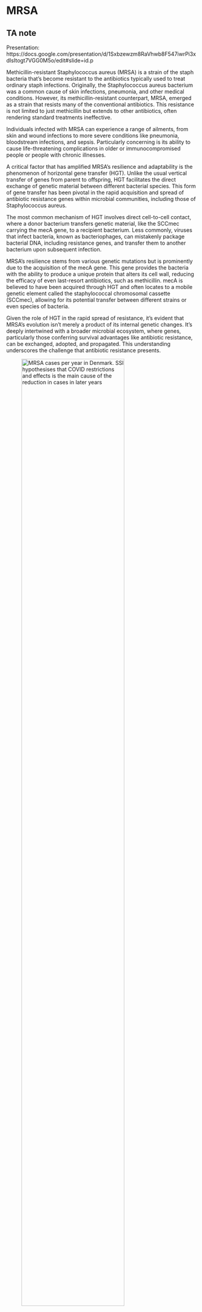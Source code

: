 # MRSA

::: {.content-hidden unless-profile="ta"}
::: {.callout-note appearance="simple"}
## TA note

Presentation: https://docs.google.com/presentation/d/1Sxbzewzm8RaVhwb8F547iwrPi3xdIsItogt7VGG0M5o/edit#slide=id.p

:::
:::

Methicillin-resistant Staphylococcus aureus (MRSA) is a strain of the staph bacteria that's become resistant to the antibiotics typically used to treat ordinary staph infections. Originally, the Staphylococcus aureus bacterium was a common cause of skin infections, pneumonia, and other medical conditions. However, its methicillin-resistant counterpart, MRSA, emerged as a strain that resists many of the conventional antibiotics. This resistance is not limited to just methicillin but extends to other antibiotics, often rendering standard treatments ineffective. 

Individuals infected with MRSA can experience a range of ailments, from skin and wound infections to more severe conditions like pneumonia, bloodstream infections, and sepsis. Particularly concerning is its ability to cause life-threatening complications in older or immunocompromised people or people with chronic illnesses. 

A critical factor that has amplified MRSA's resilience and adaptability is the phenomenon of horizontal gene transfer (HGT). Unlike the usual vertical transfer of genes from parent to offspring, HGT facilitates the direct exchange of genetic material between different bacterial species. This form of gene transfer has been pivotal in the rapid acquisition and spread of antibiotic resistance genes within microbial communities, including those of Staphylococcus aureus. 

The most common mechanism of HGT involves direct cell-to-cell contact, where a donor bacterium transfers genetic material, like the SCCmec carrying the mecA gene, to a recipient bacterium. Less commonly, viruses that infect bacteria, known as bacteriophages, can mistakenly package bacterial DNA, including resistance genes, and transfer them to another bacterium upon subsequent infection. 

MRSA's resilience stems from various genetic mutations but is prominently due to the acquisition of the mecA  gene. This gene provides the bacteria with the ability to produce a unique protein that alters its cell wall, reducing the efficacy of even last-resort antibiotics, such as methicillin. mecA is believed to have been acquired through HGT and often locates to a mobile genetic element called the staphylococcal chromosomal cassette (SCCmec), allowing for its potential transfer between different strains or even species of bacteria.

Given the role of HGT in the rapid spread of resistance, it's evident that MRSA's evolution isn't merely a product of its internal genetic changes. It's deeply intertwined with a broader microbial ecosystem, where genes, particularly those conferring survival advantages like antibiotic resistance, can be exchanged, adopted, and propagated. This understanding underscores the challenge that antibiotic resistance presents.

![MRSA cases per year in Denmark. SSI hypothesises that COVID restrictions and effects is the main cause of the reduction in cases in later years](./images/mrsa_2021_figur1.png){#fig-mrsa_infections width=80%}

<!-- https://www.ssi.dk/sygdomme-beredskab-og-forskning/sygdomsovervaagning/m/mrsa-2021  -->

Iinvestigating the origins of the mecA gene in MRSA providesinsights into the potential sources and the evolutionary trajectory of antibiotic resistance. Your goal is to identify which organism(s) Staphylococcus aureus might have acquired the mecA gene, and what evidence supports this potential horizontal gene transfer event? 

The structural learning goals of this exercise are:

- Learn how to retrieve sequences for analysis
- Build practical experience using Blast
- Acquire practical experience with multiple alignment tools.

## Sequence Retrieval  {.unnumbered}

#### Exercise
Obtain the genetic sequence for the mecA gene from MRSA. Go to [Genbank](https://www.ncbi.nlm.nih.gov/genbank) and find a complete sequence for mecA in Staphylococcus aureus. That is, do a nucleotide search for “Staphylococcus aureus mecA” and select a MecA gene version with “complete cds”. See @fig-mecA_ncbi. Do not pick the complete genome. Check if MRSA is mentioned in the documentation for the result. 

::: {.content-hidden unless-profile="ta"}
::: {.callout-note appearance="simple"}
## TA note


mecA reference genome from https://www.ncbi.nlm.nih.gov/nuccore/KC243783.1

:::
:::

#### Exercise
Find the FASTA version of the genomic reference assembly. This will give you the genetic sequence of the gene. Keep the header of the sequence (“>... Staph…, complete cds”), as we will need this later.

::: {.content-hidden unless-profile="ta"}
::: {.callout-note appearance="simple"}
## TA note

```txt
>KC243783.1 Staphylococcus aureus strain TN/CN/1/12 MecA (mecA) gene, complete cds
ATGAAAAAGATAAAAATTGTTCCACTTATTTTAATAGTTGTAGTTGTCGGGTTTGGTATATATTTTTATG
CTTCAAAAGATAAAGAAATTAATAATACTATTGATGCAATTGAAGATAAAAATTTCAAACAAGTTTATAA
AGATAGCAGTTATATTTCTAAAAGCGATAATGGTGAAGTAGAAATGACTGAACGTCCGATAAAAATATAT
AATAGTTTAGGCGTTAAAGATATAAACATTCAGGATCGTAAAATAAAAAAAGTATCTAAAAATAAAAAAC
GAGTAGATGCTCAATATAAAATTAAAACAAACTACGGTAACATTGATCGCAACGTTCAATTTAATTTTGT
TAAAGAAGATGGTATGTGGAAGTTAGATTGGGATCATAGCGTCATTATTCCAGGAATGCAGAAAGACCAA
AGCATACATATTGAAAATTTAAAATCAGAACGTGGTAAAATTTTAGACCGAAACAATGTGGAATTGGCCA
ATACAGGAACAGCATATGAGATAGGCATCGTTCCAAAGAATGTATCTAAAAAAGATTATAAAGCAATCGC
TAAAGAACTAAGTATTTCTGAAGACTATATCAAACAACAAATGGATCAAAATTGGGTACAAGATGATACC
TTCGTTCCACTTAAAACCGTTAAAAAAATGGATGAATATTTAAGTGATTTCGCAAAAAAATTTCATCTTA
CAACTAATGAAACAAAAAGTCGTAACTATCCTCTAGAAAAAGCGACTTCACATCTATTAGGTTATGTTGG
TCCCATTAACTCTGAAGAATTAAAACAAAAAGAATATAAAGGCTATAAAGATGATGCAGTTATTGGTAAA
AAGGGACTCGAAAAACTTTACGATAAAAAGCTCCAACATGAAGATGGCTATCGTGTCACAATCGTTGACG
ATAATAGCAATACAATCGCACATACATTAATAGAGAAAAAGAAAAAAGATGGCAAAGATATTCAACTAAC
TATTGATGCTAAAGTTCAAAAGAGTATTTATAACAACATGAAAAATGATTATGGCTCAGGTACTGCTATC
CACCCTCAAACAGGTGAATTATTAGCACTTGTAAGCACACCTTCATATGACGTCTATCCATTTATGTATG
GCATGAGTAACGAAGAATATAATAAATTAACCGAAGATAAAAAAGAACCTCTGCTCAACAAGTTCCAGAT
TACAACTTCACCAGGTTCAACTCAAAAAATATTAACAGCAATGATTGGGTTAAATAACAAAACATTAGAC
GATAAAACAAGTTATAAAATCGATGGTAAAGGTTGGCAAAAAGATAAATCTTGGGGTGGTTACAACGTTA
CAAGATATGAAGTGGTAAATGGTAATATCGACTTAAAACAAGCAATAGAATCATCAGATAACATTTTCTT
TGCTAGAGTAGCACTCGAATTAGGCAGTAAGAAATTTGAAAAAGGCATGAAAAAACTAGGTGTTGGTGAA
GATATACCAAGTGATTATCCATTTTATAATGCTCAAATTTCAAACAAAAATTTAGATAATGAAATATTAT
TAGCTGATTCAGGTTACGGACAAGGTGAAATACTGATTAACCCAGTACAGATCCTTTCAATCTATAGCGC
ATTAGAAAATAATGGCAATATTAACGCACCTCACTTATTAAAAGACACGAAAAACAAAGTTTGGAAGAAA
AATATTATTTCCAAAGAAAATATCAATCTATTAACTGATGGTATGCAACAAGTCGTAAATAAAACACATA
AAGAAGATATTTATAGATCTTATGCAAACTTAATTGGCAAATCCGGTACTGCAGAACTCAAAATGAAACA
AGGAGAAACTGGCAGACAAATTGGGTGGTTTATATCATATGATAAAGATAATCCAAACATGATGATGGCT
ATTAATGTTAAAGATGTACAAGATAAAGGAATGGCTAGCTACAATGCCAAAATCTCAGGTAAAGTGTATG
ATGAGCTATATGAGAACGGTAATAAAAAATACGATATAGATGAATAACAAAACAGTGAAGCAATCCGTAA
CGATGGTTGCTTCACTGTTTTATTATGAATTATTAATAAGTGCTGTTACTTCTCCCTTAAATACAATTTC
TTCATTTTCATTGTATGTTGAAAGTGACA
```

Title field states: MecA gene sequence analysis of methicillin resistant Staphylococcus aureus (MRSA) hospital isolate from Tamil Nadu

:::
:::

#### Exericse
Find the FASTA version of the protein sequence. There might be a link to this in “Related Information.”

![Screenshot](./images/mecA_ncbi.png){#fig-mecA_ncbi width=80%}

::: {.content-hidden unless-profile="ta"}
::: {.callout-note appearance="simple"}
## TA note

```txt
>AGC51118.1 MecA [Staphylococcus aureus]
MKKIKIVPLILIVVVVGFGIYFYASKDKEINNTIDAIEDKNFKQVYKDSSYISKSDNGEVEMTERPIKIY
NSLGVKDINIQDRKIKKVSKNKKRVDAQYKIKTNYGNIDRNVQFNFVKEDGMWKLDWDHSVIIPGMQKDQ
SIHIENLKSERGKILDRNNVELANTGTAYEIGIVPKNVSKKDYKAIAKELSISEDYIKQQMDQNWVQDDT
FVPLKTVKKMDEYLSDFAKKFHLTTNETKSRNYPLEKATSHLLGYVGPINSEELKQKEYKGYKDDAVIGK
KGLEKLYDKKLQHEDGYRVTIVDDNSNTIAHTLIEKKKKDGKDIQLTIDAKVQKSIYNNMKNDYGSGTAI
HPQTGELLALVSTPSYDVYPFMYGMSNEEYNKLTEDKKEPLLNKFQITTSPGSTQKILTAMIGLNNKTLD
DKTSYKIDGKGWQKDKSWGGYNVTRYEVVNGNIDLKQAIESSDNIFFARVALELGSKKFEKGMKKLGVGE
DIPSDYPFYNAQISNKNLDNEILLADSGYGQGEILINPVQILSIYSALENNGNINAPHLLKDTKNKVWKK
NIISKENINLLTDGMQQVVNKTHKEDIYRSYANLIGKSGTAELKMKQGETGRQIGWFISYDKDNPNMMMA
INVKDVQDKGMASYNAKISGKVYDELYENGNKKYDIDE
```
:::
:::

## Database Searching using BLAST  {.unnumbered}

#### Exercise
Go to the [NCBI BLAST web portal](https://blast.ncbi.nlm.nih.gov/Blast.cgi). Use the mecA nucleotide sequence to search for similar sequences in the nucleotide database. Which organisms have regions with high similarity to the mecA gene nucleotide sequence in your query?  Tip: Check the “Show results in a new window” to allow searching multiple times and compare results. Further, know that it is normal for blasting to take a few minutes. Examine the following metrics (columns):  

- **E-value (Expect value)**: The number of hits one can "expect" to see by chance when searching a database of a particular size. Lower E-values indicate a more significant match. Typically, E-values below 0.05 or especially 0.01 suggest a significant match, but the threshold can depend on the content and especially the size of the search. The longer a search term, the less likely it is for random matches.
- **Percent Identity**: The percentage of identical matches between the query and subject sequences over the aligned region.
  
::: {.content-hidden unless-profile="ta"}
::: {.callout-note appearance="simple"}
## TA note

![](images/mrsa_blast.png)

:::
:::

#### Exercise
Try adjusting the number of maximum target sequences in “Algorithm Parameters” (e.g., to 1000). You can also exclude “Staphylococcus aureus” from the search results to only see other organisms.  

- How did this affect the results?
- Check the taxonomy of your found organisms.
- Check the graphic summary of the results. 

::: {.content-hidden unless-profile="ta"}
::: {.callout-note appearance="simple"}
## TA note

You get more results and higher diversity in found organisms, including some that could be much more different to MRSA. You get results with lower E-value but which may be of relevance when determining the origins of the MecA gene.

The taxonomy lists the matches per organism. It gives a better overview than the “Descriptions” page.
 
The graphical summary shows that most of the matches match completely while some only overlap partially.
 
 ![](images/mrsa_blast2.png)

 (I used 500 max matches)
:::
:::
  
#### Exercise
Try the other programs (“Program Selection”). They may be slower but can find less similar matches that may uncover the potential sources of the gene.

- Did this affect the results? If so, how? (Use the taxonomy and graphic summary in your analysis.)
- What are the main differences between the programs (megablast, discontiguous megablast, and blastn). 
- What do we expect from the different algorithms? It is okay to use Wikipedia or similar resources.

::: {.content-hidden unless-profile="ta"}
::: {.callout-note appearance="simple"}
## TA note

This depends on their experimentation. The idea is for them to look through the different panes (graphical, taxonomy, etc.). Depending on settings, the difference may be little.
 
The (?) help box on the site mentions the following:

- Megablast is intended for comparing a query to closely related sequences and works best if the target percent identity is 95% or more but is very fast.
- Discontiguous megablast uses an initial seed that ignores some bases (allowing mismatches) and is intended for cross-species comparisons.
- BlastN is slow, but allows a word-size down to seven bases.
:::
:::

#### Exercise
Try the protein blast algorithms and compare the findings. This requires the protein sequence. Do you find the MecA gene product (i.e., protein) in other types of bacteria (i.e., not Staphylococcus strains)? If so, what may this imply about horizontal gene transfer of this gene? Is there a risk of MRSA “helping” completely different, and perhaps more dangerous, bacteria genera become antibiotics resistant?

::: {.content-hidden unless-profile="ta"}
::: {.callout-note appearance="simple"}
## TA note

The protein matches with multiple Mammaliicoccus strains and even a hypothetical salmonella protein. It could mean that horizontal gene transfer between different bacteria genera happened. Note that Mammaliicoccus is a genus of bacteria that was previously classified within the Staphylococcus genus, so they are closely related. Also, these databases can have wrongly labeled information etc., so the salmonella match may not be relevant.

 
On the risk of HGT between very different genera, chatGPT says:

The mecA gene in MRSA is located on a mobile genetic element called the staphylococcal cassette chromosome mec (SCCmec). This element has been primarily identified in staphylococci. Whether this gene can transfer to other bacterial genera, such as Salmonella, depends on several factors:
- Presence of Mobile Genetic Elements: The mecA gene would need to be on a mobile genetic element that's compatible with the recipient bacteria's machinery. While SCCmec has so far been primarily found in Staphylococcus species, the potential for its transfer to other genera is not zero, but likely low.
- Ecological Overlap: For HGT to occur, the donor and recipient bacteria often need to inhabit the same or overlapping environments. Bacteria in the human gut, for instance, have more opportunities for gene exchange than bacteria from disparate habitats.
- Cellular Barriers: Different bacterial genera might have barriers that prevent the uptake of foreign DNA. Gram-negative bacteria, for example, have an outer membrane that can act as a barrier to DNA uptake.
- Selective Pressure: Even if the gene is transferred, it needs to confer a survival advantage for it to be maintained in the population. For example, in the presence of methicillin or other beta-lactams, a bacterium with the mecA gene would have a survival advantage.
  
To date, there's no documented evidence of the mecA gene transferring from Staphylococcus to genera like Salmonella. However, other resistance genes have been documented to jump between genera. For instance, resistance genes carried on plasmids, such as extended-spectrum beta-lactamase (ESBL) genes, have been found in various Enterobacteriaceae, including E. coli and Klebsiella.
If such a transfer were to occur, especially to a pathogen with a different route of infection or resistance to other drugs, it could pose a significant public health concern. It's essential to continue monitoring and researching antibiotic resistance to identify and respond to new threats as they emerge.
:::
:::

#### Exercise
You might see multiple Staphylococcus strains when allowing higher maximum target sequences. What are the potential interpretations of this concerning horizontal gene transfer? Can we deduce a single origin of the gene in Staphylococcus aureus from these results? Remember that we see a snapshot of where the genes were present during various studies – this is ever-changing.

::: {.content-hidden unless-profile="ta"}
::: {.callout-note appearance="simple"}
## TA note

It probably does suggest HGT is very likely between the Staphylococcus strains. But it doesn’t tell us the order of the transferring. We’re just seeing a snapshot of the “current” state.
:::
:::

#### Exericse
According to Bloemendaal et al. (2010): "Methicillin Resistance Transfer from Staphylococcus epidermidis to Methicillin-Susceptible Staphylococcus aureus in a Patient during Antibiotic Therapy", mecA may be transferred from Staphylococcus epidermidis. The mecA gene is located on the Staphylococcal Cassette Chromosome mec (SCCmec), and they found that the SCCmec were almost identical in MRSA and in S. epidermidis in a patient. 

- Does your results imply this may be true?
- If this was the case in that one patient, does it mean the MecA gene in MRSA always stems from S. epidermidis?

::: {.content-hidden unless-profile="ta"}
::: {.callout-note appearance="simple"}
## TA note

They should see Staphylococcus epidermidis in their results, implying it could be true.

We cannot conclude from one patient getting it from S. epidermidis that it always comes from there.
:::
:::

## Multiple Sequence Alignment using ClustalW  {.unnumbered}

#### Exercise
Choose five or more types of bacteria from your BLAST results, such as Staphylococcus epidermidis (include Staphylococcus aureus). You will be comparing the MecA gene’s sequence in each of these to find relations between them.

::: {.content-hidden unless-profile="ta"}
::: {.callout-note appearance="simple"}
## TA note

Some note for TAs
:::
:::

#### Exercise
Go to Genbank and find nucleotide sequences for the MecA gene in each of your selected organisms. E.g., search for “Staphylococcus epidermidis MecA”. You should get the (when possible) complete sequence for the gene only. Get the header of the FASTA file as well.

::: {.content-hidden unless-profile="ta"}
::: {.callout-note appearance="simple"}
## TA note


Nucleotide sequences for MecA i andre bakterier (her bare 3, men de skal helst vælge flere):

```
>Staphylococcus-epidermidis
ATGAAAAAGATAAAAATTGTTCCACTTATTTTAATAGTTGTAGTTGTCGGGTTTGGTATATATTTTTATG
CTTCAAAAGATAAAGAAATTAATAATACTATTGATGCAATTGAAGATAAAAATTTCAAACAAGTTTATAA
AGATAGCAGTTATATTTCTAAAAGCGATAATGGTGAAGTAGAAATGACTGAACGTCCGATAAAAATATAT
AATAGTTTAGGCGTTAAAGATATAAACATTCAGGATCGTAAAATAAAAAAAGTATCTAAAAATAAAAAAC
GAGTAGATGCTCAATATAAAATTAAAACAAACTACGGTAACATTGATCGCAACGTTCAATTTAATTTTGT
TAAAGAAGATGGTATGTGGAAGTTAGATTGGGATCATAGCGTCATTATTCCAGGAATGCAGAAAGACCAA
AGCATACATATTGAAAATTTAAAATCAGAACGTGGTAAAATTTTAGACCGAAACAATGTGGAATTGGCCA
ATACAGGAACAGCATATGAGATAGGCATCGTTCCAAAGAATGTATCTAAAAAAGATTATAAAGCAATCGC
TAAAGAACTAAGTATTTCTGAAGACTATATCAAACAACAAATGGATCAAAAGTGGGTACAAGATGATACC
TTCGTTCCACTTAAAACCGTTAAAAAAATGGATGAATATTTAAGTGATTTCGCAAAAAAATTTCATCTTA
CAACTAATGAAACAGAAAGTCGTAACTATCCTCTAGGAAAAGCGACTTCACATCTATTAGGTTATGTTGG
TCCCATTAACTCTGAAGAATTAAAACAAAAAGAATATAAAGGCTATAAAGATGATGCAGTTATTGGTAAA
AAGGGACTCGAAAAACTTTACGATAAAAAGCTCCAACATGAAGATGGCTATCGTGTCACAATCGTTGACG
ATAATAGCAATACAATCGCACATACATTAATAGAGAAAAAGAAAAAAGATGGCAAAGATATTCAACTAAC
TATTGATGCTAAAGTTCAAAAGAGTATTTATAACAACATGAAAAATGATTATGGCTCAGGTACTGCTATC
CACCCTCAAACAGGTGAATTATTAGCACTTGTAAGCACACCTTCATATGACGTCTATCCATTTATGTATG
GCATGAGTAACGAAGAATATAATAAATTAACCGAAGATAAAAAAGAACCTCTGCTCAACAAGTTCCAGAT
TACAACTTCACCAGGTTCAACTCAAAAAATATTAACAGCAATGATTGGGTTAAATAACAAAACATTAGAC
GATAAAACAAGTTATAAAATCGATGGTAAAGGTTGGCAAAAAGATAAATCTTGGGGTGGTTACAACGTTA
CAAGATATGAAGTGGTAAATGGTAATATCGACTTAAAACAAGCAATAGAATCATCAGATAACATTTTCTT
TGCTAGAGTAGCACTCGAATTAGGCAGTAAGAAATTTGAAAAAGGCATGAAAAAACTAGGTGTTGGTGAA
GATATACCAAGTGATTATCCATTTTATAATGCTCAAATTTCAAACAAAAATTTAGATAATGAAATATTAT
TAGCTGATTCAGGTTACGGACAAGGTGAAATACTGATTAACCCAGTACAGATCCTTTCAATCTATAGCGC
ATTAGAAAATAATGGCAATATTAACGCACCTCACTTATTAAAAGACACGAAAAACAAAGTTTGGAAGAAA
AATATTATTTCCAAAGAAAATATCAATCTATTAACTGATGGTATGCAACAAGTCGTAAATAAAACACATA
AAGAAGATATTTATAGATCTTATGCAAACTTAATTGGCAAATCCGGTACTGCAGAACTCAAAATGAAACA
AGGAGAAACTGGCAGACAAATTGGGTGGTTTATATCATATGATAAAGATAATCCAAACATGATGATGGCT
ATTAATGTTAAAGATGTACAAGATAAAGGAATGGCTAGCTACAATGCCAAAATCTCAGGTAAAGTGTATG
ATGAGCTATATGAGAACGGTAATAAAAAATACGATATAGATGAATAACAAAACAGTGAAGCAATCCGTAA
CGATGGTTGCTTCACTGTTTTATTATGAATTATTAATAAGTGCTGTTACTTCTCCCTTAAATACAATTTC
TTCATTTTCATTGT
```

```
>Staphylococcus-Capitis
ATGAAAAAGATAAAAATTGTTCCACTTATTTTAATAGTTGTAGTTGTCGGGTTTGGTATATATTTTTATG
CTTCAAAAGATAAAGAAATTAATAATACTATTGATGCAATTGAAGATAAAAATTTCAAACAAGTTTATAA
AGATAGCAGTTATATTTCTAAAAGCGATAATGGTGAAGTAGAAATGACTGAACGTCCGATAAAAATATAT
AAAAGTTTAGGCGTTAAAGATATAAACATTCAGGATCGTAAAATAAAAAAAGTATCTAAAAATAAAAAAC
GAGTAGATGCTCAATATAAAATTAAAACAAACTACGGTAACATTGATCGCAACGTTCAATTTAATTTTGT
TAAAGAAGATGGTATGTGGAAGTTAGATTGGAATCATAGCGTCATTATTCCAGGAATGCAGAAAGACCAA
AGCATACATATTGAAAATTTAAAATCAGAACGTGGTAAAATTTTAGACCGAAACAATGTGGAATTGGCCA
ATACAGGAACAGCATATGAGATAGGCATCGTTCCAAAGAATGTATCTAAAAAAGATTATAAAGCAATCGC
TAAAGAACTAAGTATTTCTGAAGACTATATCAAACAACAAATGGATCAAAATTGGGTACAAGATGATACC
TTCGTTCCACTTAAAACCGTTAAAAAAATGGATGAAGATTTAAGTGATTTCGCAAAAAAATTTCATCTTA
CAACTAATGAAACAGAAAGTCGTAACTATCCTCTAGAAAAAGCGACTTCACATCTATTAGGTTATGTTGG
TCCCATTAACTCTGAAGAATTAAAACAAAAAGAATATAAAGGCTATAAAGATGATGCAGTTATTGGTAAA
AAGGGACTCGAAAAACTTTACGATAAAAAGCTCCAACATGAAGATGGCTATCGTGTCACAATCGTTGACG
ATAATAGCAATACAATCGCACATACATTAATAGAGAAAAAGAAAAAAGATGGCAAAGATATTCAACTAAC
TATTGATGCTAAAGTTCAAAAGAGTATTTATAACAACATGAAAAATGATTATGGCTCAGGTACTGCTATC
CACCCTCAAACAGGTGAATTATTAGCACTTGTAAGCACACCTTCATATGACGTCTATCCATTTATGTATG
GCATGAGTAACGAAGAATATAATAAATTAACCGAAGATAAAAAAGAACCTCTGCTCAACAAGTTCCAGAT
TACAACTTCACCAGGTTCAACTCAAAAAATATTAACAGCAATGATTGGGTTAAATAACAAAACATTAGAC
GATAAAACAAGTTATAAAATCGATGGTAAAGGTTGGCAAAAAGATAAATCTTGGGGTGGTTACAACGTTA
CAAGATATGAAGTGGTAAATGGTAATATCGACTTAAAACAAGCAATAGAATCATCAGATAACATTTTCTT
TGCTAGAGTAGCACTCGAATTAGGCAGTAAGAAATTTGAAAAAGGCATGAAAAAACTAGGTGTTGGTGAA
GATATACCAAGTGATTATCCATTTTATAATGCTCAAATTTCAAACAAAAATTTAGATAATGAAATATTAT
TAGCTGATTCAGGTTACGGACAAGGTGAAATACTGATTAACCCAGTACAGATCCTTTCAATCTATAGCGC
ATTAGAAAATAATGGCAATATTAACGCACCTCACTTATTAAAAGACACGAAAAACAAAGTTTGGAAGAAA
AATATTATTTCCAAAGAAAATATAAATCTATTAACTGATGGTATGCAACAAGTCGTAAATAAAACACATA
AAGAAGATATTTATAGATCTTATGCAAACTTAATTGGCAAATCCGGTACTGCAGAACTCAAAATGAAACA
AGGAGAAACTGGCAGACAAATTGGGTGGTTTATATCATATGATAAAGATAATCCAAACATGATGATGGCT
ATTAATGTTAAAGATGTACAAGATAAAGGAATGGCTAGCTACAATGCCAAAATCTCAGGTAAAGTGTATG
ATGAGCTATATGAGAACGGTAATAAAAAATACGATATAGATGAATAA
```

```
Staphylococcus-hominis
>JF710613.1 UNVERIFIED: Staphylococcus hominis strain 4053 penicillin binding protein-like (mecA) gene, partial sequence
AGTTGTAGTTGTCGGGTTTGGTATATATTTTTATGCTTCAAAAGATAAAGAAATTAATAATACTATTGAT
GCAATTGAAGATAAAAATTTCAAACAAGTTTATAAAGATAGCAGTTATATTTCTAAAAGCGATAATGGTG
AAGTAGAAATGACTGAACGTCCGATAAAAATATATAATAGTTTAGGCGTTAAAGATATAAACATTCAGGA
TCGTAAAATAAAAAAAGTATCTAAAAATAAAAAACGAGTAGATGCTCAATATAAAATTAAAACAAACTAC
GGTAACATTGATCGCAACGTTCAATTTAATTTTGTTAAAGAAGATGGTATGTGGAAGTTAGATTGGGATC
ATAGCGTCATTATTCCAGGAATGCAGAAAGACCAAAGCATACATATTGAAAATTTAAAATCAGAACGTGG
TAAAATTTTAGACCGAAACAATGTGGAATTGGCCAATACAGGAACAGCATATGAGATAGGCATCGTTCCA
AAGAATGTATCTAAAAAAGATTATAAAGCAATCGCTAAAGAACTAAGTATTTCTGAAGACTATATCAAAC
AACAAATGGATCAAAATTGGGTACAAGATGATACCTTCGTTCCACTTAAAACCGTTAAAAAAATGGATGA
ATATTTAAGAGATTTCGCAAAAAAATTTCATCTTACAACTAATGAAACAGAAAGTCGTAACTATCCTCTA
GGAAAAGCGACTTCACATCTATTAGGTTATGTTGGTCCCATTAACTCTGAAGAATTAAAACAAAAAGAAT
ATAAAGGCTATAAAGATGATGCAGTTATTGGTAAAAAGGGACTCGAAAAACTTTACGATAAAAAGCTCCA
ACATGAAGATGGCTATCGTGTCACAATCGTTAGAGTCGACGATAATAGCAATACAATCGCACATACATTA
ATAGAGAAAAAGAAAAAAGATGGCAAAGATATTCAACTAACTATTGATGCTAAAGTTCAAAAGAGTATTT
ATAACAACATGAAAAATGATTATGGCTCAGGTACTGCTATCCACCCTCAAACAGGTGAATTATTAGCACT
TGTAAGCACACCTTCATATGACGTCTATCCATTTATGTATGGCATGAGTAACGAAGAATATAATAAATTA
ACCGAAGATAAAAAAGAACCTCTGCTCAACAAGTTCCAGATTACAACTTCACCAGGTTCAACTCAAAAAA
TATTAACAGCAATGATTGGGTTAAATAACAAAACATTAGACGATAAAACAAGTTATAAAATCGATGGTAA
AGGTTGGCAAAAAGATAAATCTTGGGGTGGTTACAACGTTACAAGATATGAAGTGGTAAATGGTAATATC
GACTTAAAACAAGCAATAGAATCATCAGATAACATTTTCTTTGCTAGAGTAGCACTCGAATTAGGCAGTA
AGAAATTTGAAAAAGGCATGAAAAAACTAGGTGTTGGTGAAGATATACCAAGTGATTATCCATTTTATAA
TGCTCAAATTTCAAACAAAAATTTAGATAAGAAATATGATTTGCTGATTCAGGTTACGGACAAGGTGAAA
TACTGATTAACCCAGTACAGATCCTTTCAATCTATAGCGCATTAGAAAATAATGGCAATATTAACGCACC
TCACTTATTAAAAGACACGAAAAACAAAGTTTGGAAGAAAAATATTATTTCCAAAGAAAATATCAATCTA
TTAACTGATGGTATGCAACAAGTCGTAAATAAAACACATAAAGAAGATATTTATAGATCTTATGCAAACT
TAATTGGCAAATCCGGTACTGCAGAACTCAAAATGAAACAAGGAGAAACTGGCAGACAAATTGGGTGGTT
TATATCATATGATAAAGATAATCCAAACATGATGATGGCTATTAATGTTAAAGATGTACAAGATAAAGGA
ATGGCTAGCTACAATGCCAAAATCTCAGGTAAAGTGTATGATGAGCTATATGAGAACGGTAATAAAAAAT
ACGATATAGATGAATAACAAAACAGTGAAGCAATCCGTAACGATGGTTGCTTCACTGTTTTATTATGAAT
TATTAATAAGTGCTGTTACTTCTCCCTTAAATACAATTTCTTCATTTTCATTGTATGTTGAAAGTGACAC
TGTAACGAGTCCATTTTCTTTTTTTATGGATTTCTTATTTGTAATTTCAGCGATAACGTACAATGTATTA
CCTGGGTATACAGGTTTAATAAA
```
:::
:::

#### Exericise
Go to ClustalW at https://www.genome.jp/tools-bin/clustalw and input the sequences (with header first) of the mecA sequences from MRSA and the selected organisms. See @fig-clustalw_genome_jp Select DNA as you’re inputting nucleotide sequences. Feel free to try the protein sequences.

Run the multiple alignments. 
- What does the output tell us?
- How may these alignments be useful to us in determining the origin of the MecA gene?

::: {.content-hidden unless-profile="ta"}
::: {.callout-note appearance="simple"}
## TA note

We get aligned sequences between the strains.

It may show us specific variations between strains that make it more or less probable that the HGT happened between those strains. E.g. if two strains have the same single nucleotide variation that the others do not have.
:::
:::

#### Exercise
At the top of the output page, select a method in the tree menu (e.g., FastTree) and press Exec. This will generate a phylogram. A phylogram is a depiction of evolutionary relationships between taxa, in this case, the mecA gene from different types of bacteria. The branch lengths illustrate evolutionary distance and nodes from where the tree branches can be interpreted as common ancestors when we are working with vertical gene transfer. Try to imagine what the nodes could be interpreted as when we are talking about horizontal gene transfer. Hint: maybe the nodes could be interpreted as possible horizontal gene transfer events.  

- What does the generated phylogram tell you?
- How could we use phylograms to track the potential horizontal gene transfer between the different bacteria?

![Screenshot](./images/clustalw_genome_jp.png){#fig-clustalw_genome_jp width=80%}

::: {.content-hidden unless-profile="ta"}
::: {.callout-note appearance="simple"}
## TA note

The answers depend on the chosen strains. But the phylograms can indicate which strains the HGT most likely happened between.

![](images/mrsa_tree.png)
:::
:::

## Discussion  {.unnumbered}

Based on the BLAST and ClustalW results, which organisms might have been the potential source(s) for the mecA gene in MRSA?

::: {.content-hidden unless-profile="ta"}
::: {.callout-note appearance="simple"}
## TA note

This is still difficult to answer. But we see a lot of matches with other Staphylococcus strains, like S. epidermis. And there may have been some HGT to Mammaliicoccus since we see a good number of matches with those as well. Also, the HGT is likely continually happening between the strains.
 
The rest of the questions are open-ended questions that should get them thinking.
:::
:::


- Discuss evidence of potential horizontal gene transfer events based on sequence similarity.
- Reason about the roles of the various HGT approaches in MRSA (i.e., Conjugation, Transduction, Transformation). What types are most likely between staph bacteria?
- Discuss the significance of horizontal gene transfer in the rapid emergence of antibiotic resistance.
- What are some ways we can use sequence alignments of MRSA to combat them? E.g., treatment, outbreak management (like tracking sources, spread, and evolution), and new drugs such as protein-targeting vaccines.
- 

## Additional tools  {.unnumbered}
DTU (Technical University of Denmark) has developed a set of tools highly relevant to antibiotic resistance and MRSE specifically. These are not part of the assignment, but check them out if you are curious:

- [Identification of acquired antibiotic resistance genes](http://genepi.food.dtu.dk/resfinder)
- [SCCmecFinder identifies SCCmec elements in sequenced S. aureus isolate](https://cge.food.dtu.dk/services/SCCmecFinder/)
- [Identification of acquired virulence genes](https://cge.food.dtu.dk/services/VirulenceFinder)
- [spaTyper predicts the S. aureus spa type](https://cge.food.dtu.dk/services/spaTyper) 

